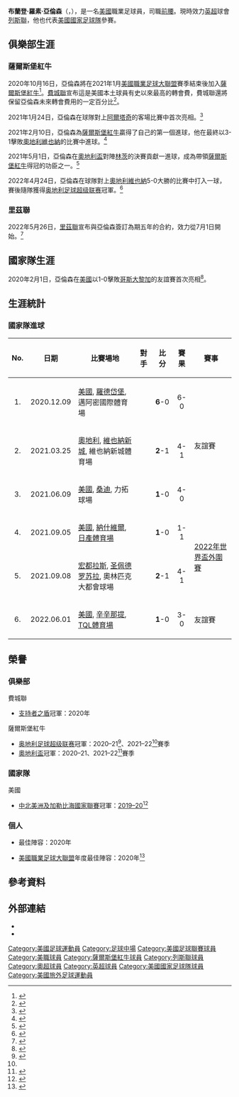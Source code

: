 {{noteTA
|G1=Football
|G2=UEFA
|G3=EPL
}}
{{Expand language|1=en|time=2020-10-16T17:49:13+00:00}}
{{Infobox football biography
| name                = 布蘭登·亞倫森<br />Brenden Aaronson
| image               = File:FC RB Salzburg gegen WSG Tirol ( mit Meistertellerübergabe 22. Mai 2021) 15.jpg
| caption             = 
| fullname            =	Brenden Russell Aaronson
| birth_date          = {{birth date and age|2000|10|22|df=y}}
| birth_place         = {{flagicon|USA}} [[美國|美國]][[紐澤西州|紐澤西州]]{{link-en|梅德福 (新澤西州)|Medford, New Jersey|梅德福}}
| height              = {{convert|1.78|m|ftin|0|abbr=on}}<ref>{{Cite web|title=Brenden Aaronson|url=https://www.worldfootball.net/player_summary/brenden-aaronson/|accessdate=2021-01-03|work=worldfootball.net|language=en|archive-date=2020-07-20|archive-url=https://web.archive.org/web/20200720112823/https://www.worldfootball.net/player_summary/brenden-aaronson/|dead-url=no}}</ref>
| position            = [[前腰|前腰]]
| currentclub         = [[列斯聯足球會|列斯聯]] 
| clubnumber          = -
| youthyears1         = 2015–2018
| youthclubs1         = [[費城聯|費城聯]]
| years1              = 2017–2018
| clubs1              =  [[費城聯|費城聯二隊]]
| caps1               = 21
| goals1              = 1
| years2              = 2017–2021
| clubs2              = [[費城聯|費城聯]]
| caps2               = 48
| goals2              = 7
| years3              = 2021–2022
| clubs3              =  [[薩爾斯堡紅牛足球俱樂部|薩爾斯堡紅牛]]
| caps3               = 46
| goals3             = 9
| years4         = 2022–     |clubs4 = [[列斯聯足球會|列斯聯]]                |caps4 = 0 |goals4 = 0
| nationalyears1 = 2015  | nationalteam1 = 美國U15 | nationalcaps1 = 2 | nationalgoals1 = 0
| nationalyears2 = 2019– | nationalteam2 = 美國U23 | nationalcaps2 = 2 | nationalgoals2 = 0
| nationalyears3 = 2020–     | nationalteam3 = [[美國國家足球隊|美國]] | nationalcaps3 = 19 | nationalgoals3 = 6
| club-update         = 2022年5月21日
| nationalteam-update = 2022年6月1日
}}
'''布蘭登·羅素·亞倫森'''（{{lang-en|Brenden Russell Aaronson}}，{{bd|2000年|10月22日}}），是一名[[美國|美國]]職業足球員，司職[[前腰|前腰]]。現時效力[[英超|英超]]球會[[列斯聯足球會|列斯聯]]，他也代表[[美國國家足球隊|美國國家足球隊]]參賽。

== 俱樂部生涯 ==
=== 薩爾斯堡紅牛 ===
2020年10月16日，亞倫森將在2021年1月[[美國職業足球大聯盟|美國職業足球大聯盟]]賽季結束後加入[[薩爾斯堡紅牛足球俱樂部|薩爾斯堡紅牛]]<ref>{{Cite web |url=https://www.redbullsalzburg.at/en/fc-red-bull-salzburg/news/saison_2020_21/welcome-to-salzburg-brenden-aaronson.html |title=WELCOME TO SALZBURG, BRENDEN AARONSON! |work=FC Red Bull Salzburg |access-date=2020-10-16 |archive-date=2020-10-26 |archive-url=https://web.archive.org/web/20201026052305/https://www.redbullsalzburg.at/en/fc-red-bull-salzburg/news/saison_2020_21/welcome-to-salzburg-brenden-aaronson.html |dead-url=no }}</ref>。[[費城聯|費城聯]]宣布這是美國本土球員有史以來最高的轉會費，費城聯還將保留亞倫森未來轉會費用的一定百分比<ref>{{Cite web |url=https://www.philadelphiaunion.com/post/2020/10/16/philadelphia-union-agree-record-breaking-transfer-homegrown-midfielder-brenden |title=Philadelphia Union Agree To Record-Breaking Transfer Of Homegrown Midfielder Brenden Aaronson to UEFA Champions League Club FC Red Bull Salzburg |work= Philadelphia Union|access-date=2020-10-16 |archive-date=2021-01-25 |archive-url=https://web.archive.org/web/20210125201000/https://www.philadelphiaunion.com/post/2020/10/16/philadelphia-union-agree-record-breaking-transfer-homegrown-midfielder-brenden |dead-url=no }}</ref>。

2021年1月24日，亞倫森在球隊對上[[艾達治連多夫體育會|阿爾塔奇]]的客場比賽中首次亮相。<ref>{{Cite web |url=https://sport.interia.pl/austria/news-sc-rheindorf-altach-fc-salzburg-0-2-0-0-liga-austriacka-13-k,nId,5006615 |work=Interia |title=SC Rheindorf Altach - FC Salzburg 0-2 (0-0). Liga austriacka - 13. kolejka Bundesligi |access-date=2021-01-24 |archive-date=2021-01-29 |archive-url=https://web.archive.org/web/20210129081910/https://sport.interia.pl/austria/news-sc-rheindorf-altach-fc-salzburg-0-2-0-0-liga-austriacka-13-k,nId,5006615 |dead-url=no }}</ref>

2021年2月10日，亞倫森為[[薩爾斯堡紅牛足球俱樂部|薩爾斯堡紅牛]]贏得了自己的第一個進球，他在最終以3-1擊敗[[奧地利維也納足球會|奧地利維也納]]的比賽中進球。<ref>{{Cite web|url=https://www.mlssoccer.com/post/2021/02/10/watch-brenden-aaronson-scores-superb-first-red-bull-salzburg-goal|title=WATCH: Brenden Aaronson scores superb first Red Bull Salzburg goal | MLSsoccer.com |work=Major League Soccer |access-date=2021-02-22|archive-date=2021-02-11|archive-url=https://web.archive.org/web/20210211053532/https://www.mlssoccer.com/post/2021/02/10/watch-brenden-aaronson-scores-superb-first-red-bull-salzburg-goal|dead-url=no}}</ref>

2021年5月1日，亞倫森在[[奧地利盃|奧地利盃]]對陣[[林茨竞技体育俱乐部|林茨]]的決賽貢獻一進球，成為帶領[[薩爾斯堡紅牛足球俱樂部|薩爾斯堡紅牛]]得冠的功臣之一。<ref>{{cite news|url=https://www.espn.com/soccer/fc-salzburg/story/4375188/uss-brenden-aaronsonjesse-marsch-lead-salzburg-to-austrian-cup|title=U.S.'s Brenden Aaronson, Jesse Marsch lead Salzburg to Austrian Cup|date=2021-05-01|accessdate=2021-05-02|work=ESPN|language=en|archive-date=2021-05-03|archive-url=https://web.archive.org/web/20210503235139/https://www.espn.com/soccer/fc-salzburg/story/4375188/uss-brenden-aaronsonjesse-marsch-lead-salzburg-to-austrian-cup|dead-url=no}}</ref>

2022年4月24日，亞倫森在球隊對上[[奧地利維也納足球會|奧地利維也納]]5-0大勝的比賽中打入一球，賽後隨隊獲得[[奥地利足球超级联赛|奥地利足球超级联赛]]冠軍。<ref name="奧超冠軍">{{cite news |title=Salzburg mit Kantersieg zum neunten Meistertitel in Folge |website=APA |url=https://apa.at/news/salzburg-mit-kantersieg-zum-neunten-meistertitel-in-folge-2/ |date=2022-04-24}}</ref>

=== 里茲聯 ===
2022年5月26日，[[列斯聯足球會|里茲聯]]宣布與亞倫森簽訂為期五年的合約，效力從7月1日開始。<ref>{{cite web | url=https://www.leedsunited.com/news/team-news/29944/brenden-aaronson-to-join-leeds-united | title=Brenden Aaronson to join Leeds United | date=2022-05-26 | publisher=Leeds United F.C. | access-date=2022-05-27 | archive-date=2022-06-02 | archive-url=https://web.archive.org/web/20220602182119/https://www.leedsunited.com/news/team-news/29944/brenden-aaronson-to-join-leeds-united }}</ref> 

== 國家隊生涯 ==
2020年2月1日，亞倫森在[[美國國家足球隊|美國]]以1-0擊敗[[哥斯達黎加國家足球隊|哥斯大黎加]]的友誼賽首次亮相<ref>{{Cite web |url=https://www.inquirer.com/soccer/usmnt-costa-rica-ulysses-llanez-brenden-aaronson-mark-mckenzie-20200202.html |title=Union’s Brenden Aaronson, Mark McKenzie get USMNT debuts in 1-0 win over Costa Rica |work=[[費城詢問報|費城詢問報]] |access-date=2020-10-16 |archive-date=2020-10-17 |archive-url=https://web.archive.org/web/20201017200151/https://www.inquirer.com/soccer/usmnt-costa-rica-ulysses-llanez-brenden-aaronson-mark-mckenzie-20200202.html |dead-url=no }}</ref>。

== 生涯統計 ==
=== 國家隊進球 ===
{{updated|2022年6月1日}}
{| class="wikitable"
|-
! No. !! 日期 !!  比賽場地 !! 對手 !! 比分 !! 賽果 !! 賽事
|-
| align=center|1.  || 2020.12.09 || [[美國|美國]], [[劳德代尔堡|羅德岱堡]], 邁阿密國際體育場 || {{fb|SLV}} || <center>'''6'''-0</center>  || <center>6-0</center> ||rowspan="3"| 友誼賽
|-
| align=center|2.  || 2021.03.25 || [[奧地利|奧地利]], [[維也納新城|維也納新城]], 維也納新城體育場 || {{fb|Jamaica}} || <center>'''2'''-1</center>  || <center>4-1</center>  
|-
| align=center|3.  || 2021.06.09 || [[美國|美國]], [[桑迪_(猶他州)|桑迪]], 力拓球場 || {{fb|Costa Rica}} || <center>'''1'''-0</center>  || <center>4-0</center>  
|-
| align=center|4. || 2021.09.05 || [[美國|美國]], [[納什維爾|納什維爾]], [[日產體育場_(納什維爾)|日產體育場]] || {{fb|Canada}} || <center>'''1'''-0</center>  || <center>1-1</center> || rowspan="2" | [[2022年國際足總世界盃外圍賽_–_中北美洲及加勒比海區第三圈|2022年世界盃外圍賽]]
|-
| align=center|5.  || 2021.09.08 || [[宏都拉斯|宏都拉斯]], [[圣佩德罗苏拉|圣佩德罗苏拉]], 奧林匹克大都會球場 || {{fb|Honduras}} || <center>'''2'''-1</center>||<center>4-1</center>
|-
| align=center|6.  || 2022.06.01 || [[美國|美國]], [[辛辛那提|辛辛那提]], [[TQL體育場|TQL體育場]] || {{fb|Morocco}} || <center>'''1'''-0</center>||<center>3-0</center> || 友誼賽 
|}

== 榮譽 ==
=== 俱樂部 ===
;{{flagicon|USA}} 費城聯
* [[支持者之盾|支持者之盾]]冠軍：2020年

;{{flagicon|AUT}} 薩爾斯堡紅牛
* [[奥地利足球超级联赛|奥地利足球超级联赛]]冠軍：2020–21<ref>{{cite web|url=https://www.si.com/soccer/2021/05/12/jesse-marsch-salzburg-austrian-bundesliga-title-leipzig|title=Jesse Marsch Accomplishes All He Can in Austria|website=Sports Illustrated|date=2021-05-12|accessdate=2021-05-14|archive-date=2021-05-13|archive-url=https://web.archive.org/web/20210513075101/https://www.si.com/soccer/2021/05/12/jesse-marsch-salzburg-austrian-bundesliga-title-leipzig|dead-url=no}}</ref>、2021–22<ref name="奧超冠軍"/>賽季
* [[奧地利盃|奧地利盃]]冠軍：2020–21、2021–22<ref>{{cite news |title=Salzburg holt das nächste Double |website=德國體育一台 |url=https://www.sport1.de/news/internationaler-fussball/2022/05/rb-salzburg-holt-zum-vierten-mal-in-folge-das-double |date=2022-05-01 |accessdate=2022-05-01 |archive-date=2022-05-01 |archive-url=https://web.archive.org/web/20220501185802/https://www.sport1.de/news/internationaler-fussball/2022/05/rb-salzburg-holt-zum-vierten-mal-in-folge-das-double }}</ref>賽季

=== 國家隊 ===
;{{flagicon|USA}} 美國
*[[中北美洲及加勒比海國家聯賽|中北美洲及加勒比海國家聯賽]]冠軍：[[2019–20年中北美洲及加勒比海國家聯賽|2019–20]]<ref>{{cite web|url=https://www.goal.com/en/news/usmnt-outlast-mexico-in-unforgettable-concacaf-nations/1tnw0gi96zzxv10vsxtb3csbb4|title=USMNT outlast Mexico in unforgettable CONCACAF Nations League thriller|website=Goal.com|accessdate=2021-06-07|archive-date=2021-06-07|archive-url=https://web.archive.org/web/20210607184938/https://www.goal.com/en/news/usmnt-outlast-mexico-in-unforgettable-concacaf-nations/1tnw0gi96zzxv10vsxtb3csbb4|dead-url=no}}</ref>

=== 個人 ===
*{{link-en|美職回歸盃|MLS is Back Tournament}}最佳陣容：2020年
*[[美國職業足球大聯盟|美國職業足球大聯盟]]年度最佳陣容：2020年<ref>{{Cite web|title=Union’s Andre Blake, Mark McKenzie and Brenden Aaronson make MLS team of the season|url=https://www.inquirer.com/soccer/philadelphia-union-brenden-aaronson-mark-mckenzie-andre-blake-20201120.html|date=2020-11-20|website=Inquirer.com|language=en|access-date=2021-01-24|archive-date=2021-02-01|archive-url=https://web.archive.org/web/20210201121335/https://www.inquirer.com/soccer/philadelphia-union-brenden-aaronson-mark-mckenzie-andre-blake-20201120.html|dead-url=no}}</ref>

== 參考資料 ==
{{Reflist}}

==外部連結==
* {{Soccerway}}
* {{Instagram|baaronson7}}

{{列斯聯球員名單}}

{{DEFAULTSORT:Aaronson, Brenden}}
[[Category:美國足球運動員|Category:美國足球運動員]]
[[Category:足球中場|Category:足球中場]]
[[Category:美國足球聯賽球員|Category:美國足球聯賽球員]]
[[Category:美職球員|Category:美職球員]]
[[Category:薩爾斯堡紅牛球員|Category:薩爾斯堡紅牛球員]]
[[Category:列斯聯球員|Category:列斯聯球員]]
[[Category:奧超球員|Category:奧超球員]]
[[Category:英超球員|Category:英超球員]]
[[Category:美國國家足球隊球員|Category:美國國家足球隊球員]]
[[Category:美國旅外足球運動員|Category:美國旅外足球運動員]]
